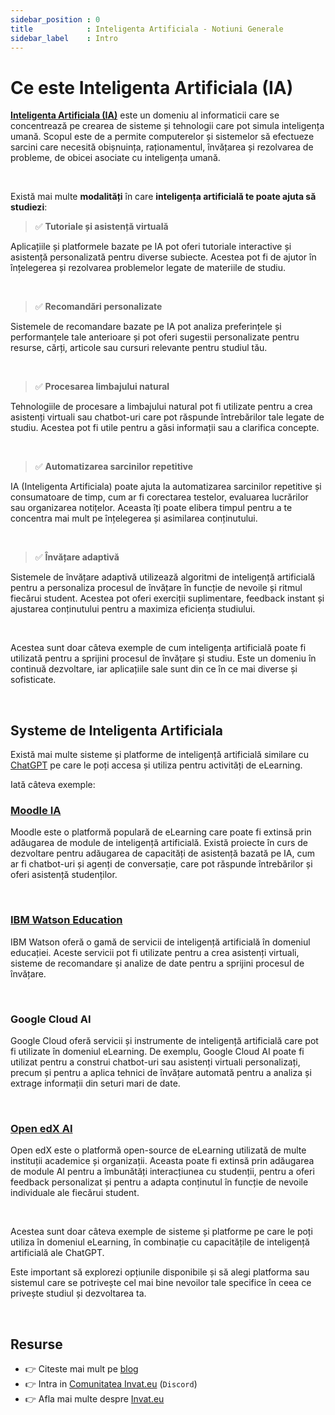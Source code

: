 ```yaml
---
sidebar_position : 0
title            : Inteligenta Artificiala - Notiuni Generale
sidebar_label    : Intro
---
```


# Ce este Inteligenta Artificiala (IA) 

**[Inteligenta Artificiala (IA)](/inteligenta-artificiala)** este un domeniu al informaticii care se concentrează pe crearea de sisteme și tehnologii care pot simula inteligența umană. 
Scopul este de a permite computerelor și sistemelor să efectueze sarcini care necesită obișnuința, raționamentul, învățarea și rezolvarea de probleme, de obicei asociate cu inteligența umană.

<br />

Există mai multe **modalități** în care **inteligența artificială te poate ajuta să studiezi**:

> ✅ **Tutoriale și asistență virtuală**

Aplicațiile și platformele bazate pe IA pot oferi tutoriale interactive și asistență personalizată pentru diverse subiecte. 
Acestea pot fi de ajutor în înțelegerea și rezolvarea problemelor legate de materiile de studiu.

<br />

> ✅ **Recomandări personalizate** 

Sistemele de recomandare bazate pe IA pot analiza preferințele și performanțele tale anterioare și pot oferi sugestii personalizate pentru resurse, cărți, articole sau cursuri relevante pentru studiul tău.

<br />

> ✅ **Procesarea limbajului natural** 

Tehnologiile de procesare a limbajului natural pot fi utilizate pentru a crea asistenți virtuali sau chatbot-uri care pot răspunde întrebărilor tale legate de studiu. 
Acestea pot fi utile pentru a găsi informații sau a clarifica concepte.

<br />

> ✅ **Automatizarea sarcinilor repetitive** 

IA (Inteligenta Artificiala) poate ajuta la automatizarea sarcinilor repetitive și consumatoare de timp, cum ar fi corectarea testelor, evaluarea lucrărilor sau organizarea notițelor. 
Aceasta îți poate elibera timpul pentru a te concentra mai mult pe înțelegerea și asimilarea conținutului.

<br />

> ✅ **Învățare adaptivă**

Sistemele de învățare adaptivă utilizează algoritmi de inteligență artificială pentru a personaliza procesul de învățare în funcție de nevoile și ritmul fiecărui student. 
Acestea pot oferi exerciții suplimentare, feedback instant și ajustarea conținutului pentru a maximiza eficiența studiului.

<br />

Acestea sunt doar câteva exemple de cum inteligența artificială poate fi utilizată pentru a sprijini procesul de învățare și studiu. 
Este un domeniu în continuă dezvoltare, iar aplicațiile sale sunt din ce în ce mai diverse și sofisticate.

<br />

## Systeme de Inteligenta Artificiala

Există mai multe sisteme și platforme de inteligență artificială similare cu [ChatGPT](https://chat.openai.com/) pe care le poți accesa și utiliza pentru activități de eLearning.

Iată câteva exemple:

### [Moodle IA](https://moodle.org/)

Moodle este o platformă populară de eLearning care poate fi extinsă prin adăugarea de module de inteligență artificială. 
Există proiecte în curs de dezvoltare pentru adăugarea de capacități de asistență bazată pe IA, cum ar fi chatbot-uri și agenți de conversație, care pot răspunde întrebărilor și oferi asistență studenților.

<br />

### [IBM Watson Education](https://www.ibm.com/watson/education/pearson)

IBM Watson oferă o gamă de servicii de inteligență artificială în domeniul educației. 
Aceste servicii pot fi utilizate pentru a crea asistenți virtuali, sisteme de recomandare și analize de date pentru a sprijini procesul de învățare.

<br />

### Google Cloud AI 

Google Cloud oferă servicii și instrumente de inteligență artificială care pot fi utilizate în domeniul eLearning. 
De exemplu, Google Cloud AI poate fi utilizat pentru a construi chatbot-uri sau asistenți virtuali personalizați, precum și pentru a aplica tehnici de învățare automată pentru a analiza și extrage informații din seturi mari de date.

<br />

### [Open edX AI](https://openedx.org/) 

Open edX este o platformă open-source de eLearning utilizată de multe instituții academice și organizații. 
Aceasta poate fi extinsă prin adăugarea de module AI pentru a îmbunătăți interacțiunea cu studenții, pentru a oferi feedback personalizat și pentru a adapta conținutul în funcție de nevoile individuale ale fiecărui student.

<br />

Acestea sunt doar câteva exemple de sisteme și platforme pe care le poți utiliza în domeniul eLearning, în combinație cu capacitățile de inteligență artificială ale ChatGPT.

Este important să explorezi opțiunile disponibile și să alegi platforma sau sistemul care se potrivește cel mai bine nevoilor tale specifice în ceea ce privește studiul și dezvoltarea ta.

<br />

## Resurse

- 👉 Citeste mai mult pe [blog](https://www.blog.invat.eu/)
- 👉 Intra in [Comunitatea Invat.eu](https://discord.gg/gQEtVe2k) (`Discord`)  
- 👉 Afla mai multe despre [Invat.eu](/intro)
